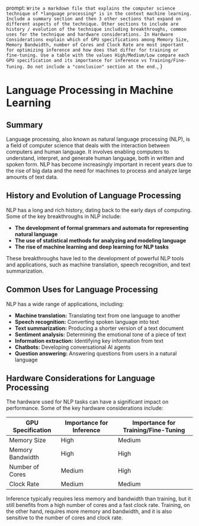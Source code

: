   prompt: `Write a markdown file that explains the computer science technique of *language processing* is in the context machine learning. Include a summary section and then 3 other sections that expand on different aspects of the technique. Other sections to include are history / evolution of the technique including breakthroughs, common uses for the technique and hardware considerations. In Hardware Considerations explain which of GPU specifications among Memory Size, Memory Bandwidth, number of Cores and Clock Rate are most important for optimizing inference and how does that differ for training or fine-tuning. Use a table with the values High/Medium/Low compare each GPU specification and its importance for inference vs Training/Fine-Tuning. Do not include a "conclusion" section at the end.`,
}

# Language Processing in Machine Learning

## Summary

Language processing, also known as natural language processing (NLP), is a field of computer science that deals with the interaction between computers and human language. It involves enabling computers to understand, interpret, and generate human language, both in written and spoken form. NLP has become increasingly important in recent years due to the rise of big data and the need for machines to process and analyze large amounts of text data.

## History and Evolution of Language Processing

NLP has a long and rich history, dating back to the early days of computing. Some of the key breakthroughs in NLP include:

- **The development of formal grammars and automata for representing natural language**
- **The use of statistical methods for analyzing and modeling language**
- **The rise of machine learning and deep learning for NLP tasks**

These breakthroughs have led to the development of powerful NLP tools and applications, such as machine translation, speech recognition, and text summarization.

## Common Uses for Language Processing

NLP has a wide range of applications, including:

- **Machine translation:** Translating text from one language to another
- **Speech recognition:** Converting spoken language into text
- **Text summarization:** Producing a shorter version of a text document
- **Sentiment analysis:** Determining the emotional tone of a piece of text
- **Information extraction:** Identifying key information from text
- **Chatbots:** Developing conversational AI agents
- **Question answering:** Answering questions from users in a natural language

## Hardware Considerations for Language Processing

The hardware used for NLP tasks can have a significant impact on performance. Some of the key hardware considerations include:

| GPU Specification | Importance for Inference | Importance for Training/Fine-Tuning |
| ----------------- | ------------------------ | ----------------------------------- |
| Memory Size       | High                     | Medium                              |
| Memory Bandwidth  | High                     | High                                |
| Number of Cores   | Medium                   | High                                |
| Clock Rate        | Medium                   | Medium                              |

Inference typically requires less memory and bandwidth than training, but it still benefits from a high number of cores and a fast clock rate. Training, on the other hand, requires more memory and bandwidth, and it is also sensitive to the number of cores and clock rate.

